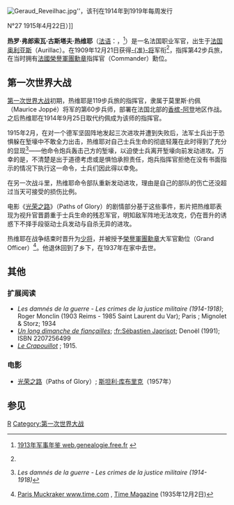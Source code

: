 {{Link style|time=2015-12-12T03:12:03+00:00}}
[[File:Geraud_Reveilhac.jpg|thumb]]''，该刊在1914年到1919年每周发行</ref> N°27 1915年4月22日）]]

'''热罗·弗郎索瓦·古斯塔夫·热维耶'''（[[法语|法语]]：'''{{lang|fr|Géraud François Gustave Réveilhac}}'''，{{bd|1851年|2月16日|1937年|catIdx=R}}<ref name="ann">{{fr}}[http://web.genealogie.free.fr/Les_militaires/France/Annuaires_militaires/Annuaire_militaire_1913.htm 1913年军事年鉴 <u>web.genealogie.free.fr</u>] {{webarchive|url=https://web.archive.org/web/20050402094106/http://web.genealogie.free.fr/Les_militaires/France/Annuaires_militaires/Annuaire_militaire_1913.htm |date=2005-04-02 }}</ref>）是一名法国职业军官，出生于[[法国|法国]][[奥利亚斯|奥利亚斯]]（Aurillac）。在1909年12月21日获得[[准将|-{准}-将]]军衔<ref name="ann"/>，指挥第42步兵旅，在当时拥有[[法國榮譽軍團勳章|法國榮譽軍團勳章]]指挥官（Commander）勳位。

==第一次世界大战==
[[第一次世界大战|第一次世界大战]]初期，热维耶是119步兵旅的指挥官，隶属于莫里斯·约佩（Maurice Joppé）将军的第60步兵师，部署在法国北部的[[香槟-阿登|香槟-阿登]]地区作战。之后热维耶在1914年9月25日取代约佩成为该师的指挥官。

1915年2月，在对一个德军坚固阵地发起三次进攻并遭到失败后，法军士兵出于恐惧躲在堑壕中不敢全力出击，热维耶对自己士兵生命的彻底轻蔑在此时得到了充分的显现<ref name="damn">{{fr}}''Les damnés de la guerre - Les crimes de la justice militaire (1914-1918)''</ref>——他命令炮兵轰击己方的堑壕，以迫使士兵离开堑壕向前发动进攻。万幸的是，不清楚是出于道德考虑或是惧怕承担责任，炮兵指挥官拒绝在没有书面指示的情况下执行这一命令，士兵们因此得以幸免。

在另一次战斗里，热维耶命令部队重新发动进攻，理由是自己的部队的伤亡还没超过当天可接受的损伤比例。

电影《[[光荣之路|光荣之路]]》（Paths of Glory）的剧情部分基于这些事件，影片把热维耶表现为视升官晋爵重于士兵生命的残忍军官，明知敌军阵地无法攻克，仍在晋升的诱惑下不择手段驱动士兵发动与自杀无异的进攻。

热维耶在战争结束时晋升为[[少将|少将]]，并被授予[[法國榮譽軍團勳章|榮譽軍團勳章]]大军官勳位（Grand Officer）<ref>[http://www.time.com/time/magazine/article/0,9171,848270-2,00.html Paris Muckraker <u>www.time.com</u>] {{Wayback|url=http://www.time.com/time/magazine/article/0,9171,848270-2,00.html |date=20121012185927 }}, [[Time_Magazine|Time Magazine]] (1935年12月2日)</ref>。他退休回到了乡下，在1937年在家中去世。

==其他==
===扩展阅读===
*''Les damnés de la guerre - Les crimes de la justice militaire (1914-1918)''; Roger Monclin (1903 Reims - 1985 Saint Laurent du Var); Paris ; Mignolet & Storz; 1934
*''[[:fr:Un_long_dimanche_de_fiançailles_(livre)|Un long dimanche de fiançailles]]''; [[:fr:Sébastien_Japrisot|:fr:Sébastien Japrisot]]; Denoël (1991); ISBN 2207256499
*''[[:en:Le_Crapouillot|Le Crapouillot]]'' ; 1915.

===电影===
*[[光荣之路|光荣之路]]（Paths of Glory）; [[斯坦利·库布里克|斯坦利·库布里克]]（1957年）

==参见==
{{reflist}}

[[Category:法国军事人物|R]]
[[Category:第一次世界大战|Category:第一次世界大战]]